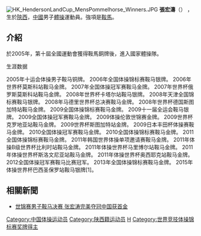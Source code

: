 {{BLP unsourced|time=2010-02-13T05:56:37+00:00}}
[[File:HK_HendersonLandCup_MensPommelhorse_Winners.JPG|thumb]]
'''張宏濤'''（{{bd|1986年|4月9日|catIdx=Z张}}） ，生於[[陝西|陝西]]，[[中國|中國]]男子[[體操|體操]]運動員。強項是[[鞍馬|鞍馬]]。

== 介紹 ==
於2005年，第十屆全國運動會獲得鞍馬銅牌後，進入國家體操隊。


生涯数据

2005年十运会体操男子鞍马铜牌。
2006年全国体操锦标赛鞍马银牌。
2006年世界杯莫斯科站鞍马金牌。
2007年全国体操冠军赛鞍马金牌。
2007年世界杯俄罗斯莫斯科站鞍马金牌。
2008年世界杯卡塔尔站鞍马银牌。
2008年天津全国锦标赛鞍马银牌。
2008年马德里世界杯总决赛鞍马金牌。
2008年世界杯德国斯图加特站鞍马金牌。
2009全国体操锦标赛鞍马金牌。
2009十一届全运会鞍马银牌。
2009全国体操冠军赛鞍马金牌。
2009体操伦敦世锦赛金牌。
2009世界杯克罗地亚站鞍马金牌。
2009世界杯斯图加特站金牌。
2009日本丰田杯体操赛鞍马金牌。
2010全国体操冠军赛鞍马金牌。
2010全国体操锦标赛鞍马金牌。
2011全国体操锦标赛鞍马金牌。
2011年韩国世界体操单项邀请赛鞍马金牌。
2011年体操B级世界杯比利时站鞍马金牌。
2011年体操世界杯马里博尔站鞍马金牌。
2011年体操世界杯斯洛文尼亚站鞍马金牌。
2011年体操世界杯奥西耶克站鞍马金牌。
2012全国体操冠军赛鞍马比赛冠军。
2013年全国体操锦标赛鞍马金牌。
2015年体操世界杯巴西圣保罗站鞍马银牌[1]。

== 相關新聞 ==
*[http://sports.cctv.com/20091018/100952.shtml 世锦赛男子鞍马决赛 张宏涛完美夺冠中国获首金]

{{世界體操錦標賽男子鞍馬冠軍}}
{{DEFAULTSORT:Zhang Hongtao}}

[[Category:中国体操运动员|Category:中国体操运动员]]
[[Category:陕西籍运动员|Category:陕西籍运动员]]
[[Category:张姓|H]]
[[Category:世界竞技体操锦标赛奖牌得主|Category:世界竞技体操锦标赛奖牌得主]]